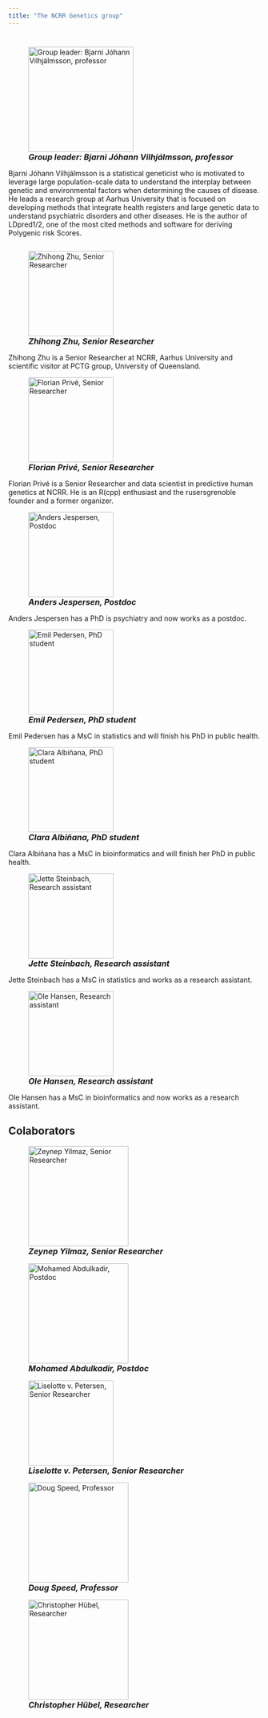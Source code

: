 ```yaml
---
title: "The NCRR Genetics group"
---
```


<!-- <a href="CV.pdf#" class="download" title="Download CV as PDF">Download CV</a>			 -->

# 



  

![<font size="3"> ***Group leader: Bjarni Jóhann Vilhjálmsson, professor*** </font>](C:/Users/au576454/Documents/ncrr-genetics\picsandembeds/Bjarni-Jóhann-Vilhjálmsson-scaled.jpg){height=300, width=210}  

Bjarni Jóhann Vilhjálmsson is a statistical geneticist who is motivated to leverage large population-scale data to understand the interplay between genetic and environmental factors when determining the causes of disease. He leads a research group at Aarhus University that is focused on developing methods that integrate health registers and large genetic data to understand psychiatric disorders and other diseases. He is the author of LDpred1/2, one of the most cited methods and software for deriving Polygenic risk Scores.

```r

```

  

![<font size="3"> ***Zhihong Zhu, Senior Researcher***</font>](C:/Users/au576454/Documents/ncrr-genetics\picsandembeds/Picture4.jpg){height=300, width=170}  

Zhihong Zhu is a Senior Researcher at NCRR, Aarhus University and scientific visitor at PCTG group, University of Queensland.    

  

![<font size="3"> ***Florian Privé, Senior Researcher*** </font>](C:/Users/au576454/Documents/ncrr-genetics\picsandembeds/Picture3.jpg){height=300, width=170}  

Florian Privé is a Senior Researcher and data scientist in predictive human genetics at NCRR. He is an R(cpp) enthusiast and the rusersgrenoble founder and a former organizer.   

  

![<font size="3"> ***Anders Jespersen, Postdoc*** </font>](C:/Users/au576454/Documents/ncrr-genetics\picsandembeds/Picture7.jpg){height=300, width=170}  

Anders Jespersen has a PhD is psychiatry and now works as a postdoc. 

  

![<font size="3"> ***Emil Pedersen, PhD student*** </font>](C:/Users/au576454/Documents/ncrr-genetics\picsandembeds/Picture1.jpg){height=300, width=170}  

Emil Pedersen has a MsC in statistics and will finish his PhD in public health.
 

![<font size="3"> ***Clara Albiñana, PhD student*** </font>](C:/Users/au576454/Documents/ncrr-genetics\picsandembeds/Picture2.jpg){height=300, width=170}  

Clara Albiñana has a MsC in bioinformatics and will finish her PhD in public health.

  

![<font size="3"> ***Jette Steinbach, Research assistant*** </font>](C:/Users/au576454/Documents/ncrr-genetics\picsandembeds/Picture6.png){height=300, width=170}  

Jette Steinbach has a MsC in statistics and works as a research assistant.

 


![<font size="3"> ***Ole Hansen, Research assistant*** </font>](C:/Users/au576454/Documents/ncrr-genetics\picsandembeds/Picture8.png){height=300, width=170}  

Ole Hansen has a MsC in bioinformatics and now works as a research assistant.     



## Colaborators


   

![<font size="3"> ***Zeynep Yilmaz, Senior Researcher*** </font>](C:/Users/au576454/Documents/ncrr-genetics\picsandembeds/yilmaz.jpg){height=300, width=200} 

    


![<font size="3"> ***Mohamed Abdulkadir, Postdoc*** </font>](C:/Users/au576454/Documents/ncrr-genetics\picsandembeds/Mohamed-Abdulkadir-6.jpg){height=300, width=200}

      

![<font size="3"> ***Liselotte v. Petersen, Senior Researcher*** </font>](C:/Users/au576454/Documents/ncrr-genetics\picsandembeds/liselotte.jpg){height=300, width=170}

   

![<font size="3"> ***Doug Speed, Professor*** </font>](C:/Users/au576454/Documents/ncrr-genetics\picsandembeds/Doug_Speed.jpg){height=300, width=200}

   

![<font size="3"> ***Christopher Hübel, Researcher*** </font>](C:/Users/au576454/Documents/ncrr-genetics\picsandembeds/hübel.jpeg){height=300, width=200}

